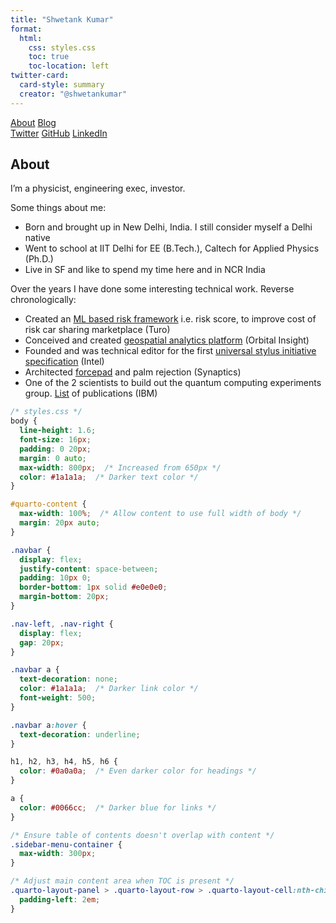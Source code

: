 ```yaml
---
title: "Shwetank Kumar"
format:
  html:
    css: styles.css
    toc: true
    toc-location: left
twitter-card:
  card-style: summary
  creator: "@shwetankumar"
---
```


```{=html}
<div class="navbar">
  <div class="nav-left">
    <a href="#about">About</a>
    <a href="/blog">Blog</a>
  </div>
  <div class="nav-right">
    <a href="https://twitter.com/shwetankumar" target="_blank">Twitter</a>
    <a href="https://github.com/yourgithub" target="_blank">GitHub</a>
    <a href="https://www.linkedin.com/in/yourlinkedin" target="_blank">LinkedIn</a>
  </div>
</div>
```

## About {#about}

I'm a physicist, engineering exec, investor.

Some things about me:

- Born and brought up in New Delhi, India. I still consider myself a Delhi native
- Went to school at IIT Delhi for EE (B.Tech.), Caltech for Applied Physics (Ph.D.)
- Live in SF and like to spend my time here and in NCR India

Over the years I have done some interesting technical work. Reverse chronologically:

- Created an [ML based risk framework](https://www.sec.gov/Archives/edgar/data/1514587/000119312522005696/d145731ds1.htm) i.e. risk score, to improve cost of risk car sharing marketplace (Turo)
- Conceived and created [geospatial analytics platform](https://orbitalinsight.com/geospatial-technology) (Orbital Insight)
- Founded and was technical editor for the first [universal stylus initiative specification](https://universalstylus.org/) (Intel)
- Architected [forcepad](https://www.synaptics.com/products/touchpad-family/forcepad-product) and palm rejection (Synaptics)
- One of the 2 scientists to build out the quantum computing experiments group. [List](https://scholar.google.com/scholar?hl=en&as_sdt=0%2C5&q=shwetank+kumar+quantum+computing&btnG=&oq=shwetank+kumar+quantum+comp) of publications (IBM)

```css
/* styles.css */
body {
  line-height: 1.6;
  font-size: 16px;
  padding: 0 20px;
  margin: 0 auto;
  max-width: 800px;  /* Increased from 650px */
  color: #1a1a1a;  /* Darker text color */
}

#quarto-content {
  max-width: 100%;  /* Allow content to use full width of body */
  margin: 20px auto;
}

.navbar {
  display: flex;
  justify-content: space-between;
  padding: 10px 0;
  border-bottom: 1px solid #e0e0e0;
  margin-bottom: 20px;
}

.nav-left, .nav-right {
  display: flex;
  gap: 20px;
}

.navbar a {
  text-decoration: none;
  color: #1a1a1a;  /* Darker link color */
  font-weight: 500;
}

.navbar a:hover {
  text-decoration: underline;
}

h1, h2, h3, h4, h5, h6 {
  color: #0a0a0a;  /* Even darker color for headings */
}

a {
  color: #0066cc;  /* Darker blue for links */
}

/* Ensure table of contents doesn't overlap with content */
.sidebar-menu-container {
  max-width: 300px;
}

/* Adjust main content area when TOC is present */
.quarto-layout-panel > .quarto-layout-row > .quarto-layout-cell:nth-child(2) {
  padding-left: 2em;
}
```